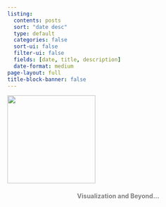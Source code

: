 ```yaml
---
listing:
  contents: posts
  sort: "date desc"
  type: default
  categories: false
  sort-ui: false
  filter-ui: false
  fields: [date, title, description]
  date-format: medium
page-layout: full
title-block-banner: false
---
```


![](assets/img/logo.png){fig-align="center" width="200"}

#### Visualization and Beyond... {style="text-align: center; color: grey; margin-bottom: 60px;"}
